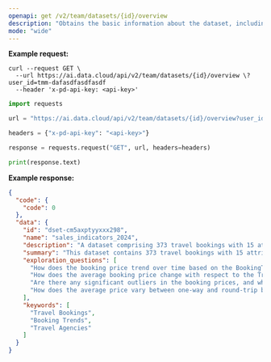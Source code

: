 ```yaml
---
openapi: get /v2/team/datasets/{id}/overview
description: "Obtains the basic information about the dataset, including the keywords, description, and pre-generated questions."
mode: "wide"
---
```


**Example request:**
<CodeGroup>
```curl cURL
curl --request GET \
  --url https://ai.data.cloud/api/v2/team/datasets/{id}/overview \?user_id=tmm-dafasdfasdfasdf
  --header 'x-pd-api-key: <api-key>'
```

```python Python
import requests

url = "https://ai.data.cloud/api/v2/team/datasets/{id}/overview?user_id=tmm-dafasdfasdfasdf"

headers = {"x-pd-api-key": "<api-key>"}

response = requests.request("GET", url, headers=headers)

print(response.text)
```
</CodeGroup>

**Example response:**

```json 200
{
  "code": {
    "code": 0
  },
  "data": {
    "id": "dset-cm5axptyyxxx298",
    "name": "sales_indicators_2024",
    "description": "A dataset comprising 373 travel bookings with 15 attributes, offering insights into booking patterns, pricing strategies, and more",
    "summary": "This dataset contains 373 travel bookings with 15 attributes, enabling analysis of booking trends, pricing strategies, and travel agency dynamics.",
    "exploration_questions": [
      "How does the booking price trend over time based on the BookingTimestamp?",
      "How does the average booking price change with respect to the TravelDate?",
      "Are there any significant outliers in the booking prices, and what might be causing them?",
      "How does the average price vary between one-way and round-trip bookings?"
    ],
    "keywords": [
      "Travel Bookings",
      "Booking Trends",
      "Travel Agencies"
    ]
  }
}
```


